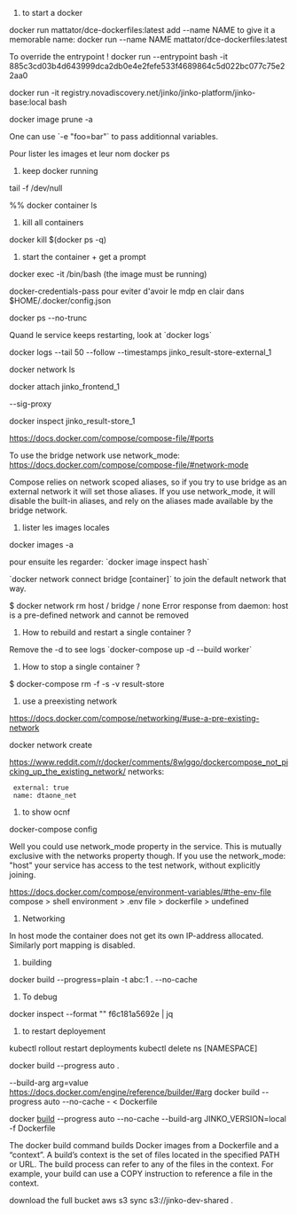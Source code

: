 # to start a docker
docker run mattator/dce-dockerfiles:latest 
add --name NAME to give it a memorable name:
docker run --name NAME mattator/dce-dockerfiles:latest 

To override the entrypoint !
docker run --entrypoint bash -it 885c3cd03b4d643999dca2db0e4e2fefe533f4689864c5d022bc077c75e22aa0

docker run -it registry.novadiscovery.net/jinko/jinko-platform/jinko-base:local bash 


docker image prune -a

One can use `-e "foo=bar"` to pass additionnal variables.

Pour lister les images et leur nom
docker ps

# keep docker running

tail -f /dev/null

%% docker container ls

# kill all containers

docker kill $(docker ps -q)


# start the container + get a prompt 

docker exec -it <container name> /bin/bash
(the image must be running)

docker-credentials-pass pour eviter d'avoir le mdp en clair dans $HOME/.docker/config.json

docker ps --no-trunc

Quand le service keeps restarting, look at `docker logs`

docker logs --tail 50 --follow --timestamps jinko_result-store-external_1

docker network ls

docker attach jinko_frontend_1

--sig-proxy

docker inspect jinko_result-store_1

https://docs.docker.com/compose/compose-file/#ports



To use the bridge network use network_mode: https://docs.docker.com/compose/compose-file/#network-mode

Compose relies on network scoped aliases, so if you try to use bridge as an external network it will set those aliases. If you use network_mode, it will disable the built-in aliases, and rely on the aliases made available by the bridge network.

# lister les images locales
docker images -a

pour ensuite les regarder:
`docker image inspect hash`

`docker network connect bridge [container]`
to join the default network that way.

$ docker network rm host / bridge / none
Error response from daemon: host is a pre-defined network and cannot be removed

# How to rebuild and restart a single container ?
Remove the -d to see logs
`docker-compose up -d --build worker`

# How to stop a single container ?
$ docker-compose rm -f -s -v result-store

# use a preexisting network
https://docs.docker.com/compose/networking/#use-a-pre-existing-network

docker network create

https://www.reddit.com/r/docker/comments/8wlggo/dockercompose_not_picking_up_the_existing_network/
networks:
  external: true
  name: dtaone_net

# to show ocnf
docker-compose config

Well you could use network_mode property in the service. This is mutually exclusive with the networks property though. If you use the network_mode: "host" your service has access to the test network, without explicitly joining.

https://docs.docker.com/compose/environment-variables/#the-env-file
compose > shell environment > .env file > dockerfile > undefined


# Networking
In host mode the container does not get its own IP-address allocated. 
Similarly port mapping is disabled.

# building
docker build --progress=plain -t abc:1 . --no-cache

# To debug
docker inspect --format "{{json .State.Health }}" f6c181a5692e | jq

# to restart deployement

kubectl rollout restart deployments
kubectl delete ns [NAMESPACE]

docker build --progress auto .

--build-arg  arg=value https://docs.docker.com/engine/reference/builder/#arg
docker build --progress auto --no-cache - < Dockerfile

docker [[build]] --progress auto --no-cache --build-arg JINKO_VERSION=local  -f Dockerfile


The docker build command builds Docker images from a Dockerfile and a “context”. A build’s context is the set of files located in the specified PATH or URL. The build process can refer to any of the files in the context. For example, your build can use a COPY instruction to reference a file in the context.

download the full bucket aws s3 sync s3://jinko-dev-shared .
